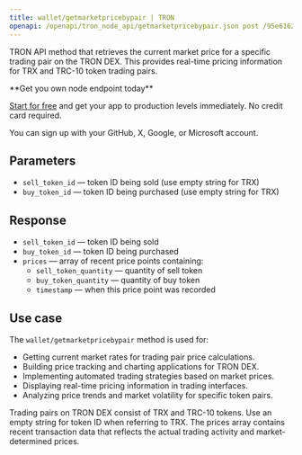 ---
title: wallet/getmarketpricebypair | TRON
openapi: /openapi/tron_node_api/getmarketpricebypair.json post /95e61622bf6a8af293978377718e3b77/wallet/getmarketpricebypair
---

TRON API method that retrieves the current market price for a specific trading pair on the TRON DEX. This provides real-time pricing information for TRX and TRC-10 token trading pairs.

<Check>
**Get you own node endpoint today**

[Start for free](https://console.chainstack.com/) and get your app to production levels immediately. No credit card required.

You can sign up with your GitHub, X, Google, or Microsoft account.
</Check>

## Parameters

* `sell_token_id` — token ID being sold (use empty string for TRX)
* `buy_token_id` — token ID being purchased (use empty string for TRX)

## Response

* `sell_token_id` — token ID being sold
* `buy_token_id` — token ID being purchased
* `prices` — array of recent price points containing:
  * `sell_token_quantity` — quantity of sell token
  * `buy_token_quantity` — quantity of buy token
  * `timestamp` — when this price point was recorded

## Use case

The `wallet/getmarketpricebypair` method is used for:

* Getting current market rates for trading pair price calculations.
* Building price tracking and charting applications for TRON DEX.
* Implementing automated trading strategies based on market prices.
* Displaying real-time pricing information in trading interfaces.
* Analyzing price trends and market volatility for specific token pairs.

<Note>
Trading pairs on TRON DEX consist of TRX and TRC-10 tokens. Use an empty string for token ID when referring to TRX. The prices array contains recent transaction data that reflects the actual trading activity and market-determined prices.
</Note>